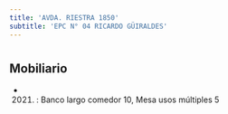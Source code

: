 ```yaml
---
title: 'AVDA. RIESTRA 1850'
subtitle: 'EPC N° 04 RICARDO GÜIRALDES'
---
```


#


## Mobiliario

*  (2021) : Banco largo comedor 10, Mesa usos múltiples 5 



